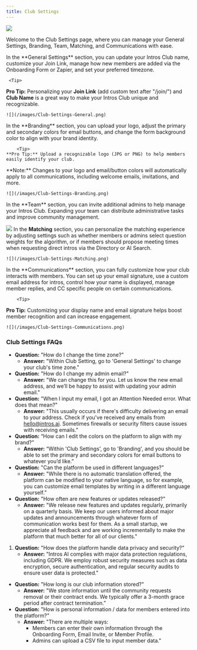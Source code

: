 ```yaml
---
title: Club Settings
---
```

![](/images/Club-Settings.png)

Welcome to the Club Settings page, where you can manage your General Settings, Branding, Team, Matching, and Communications with ease.

<Tabs>
  <Tab title="General Settings">
   In the **General Settings** section, you can update your Intros Club name, customize your Join Link, manage how new members are added via the Onboarding Form or Zapier, and set your preferred timezone.

     <Tip>
   **Pro Tip:** Personalizing your **Join Link** (add custom text after "/join/") and **Club Name** is a great way to make your Intros Club unique and recognizable.
</Tip>

    ![](/images/Club-Settings-General.png)
  
  </Tab>
  <Tab title="Branding">
     In the **Branding** section, you can upload your logo, adjust the primary and secondary colors for email buttons, and change the form background color to align with your brand identity.

        <Tip>
    **Pro Tip:** Upload a recognizable logo (JPG or PNG) to help members easily identify your club.
</Tip>

<Note>
**Note:** Changes to your logo and email/button colors will automatically apply to all communications, including welcome emails, invitations, and more.
</Note>

    ![](/images/Club-Settings-Branding.png)

  </Tab>
  <Tab title="Team">
 In the **Team** section, you can invite additional admins to help manage your Intros Club. Expanding your team can distribute administrative tasks and improve community management.

![](/images/Club-Settings-Team.png)
  </Tab>
  <Tab title="Matching">
    In the **Matching** section, you can personalize the matching experience by adjusting settings such as whether members or admins select question weights for the algorithm, or if members should propose meeting times when requesting direct intros via the Directory or AI Search.

    ![](/images/Club-Settings-Matching.png)
  </Tab>
  <Tab title="Communications">
     In the **Communications** section, you can fully customize how your club interacts with members. You can set up your email signature, use a custom email address for intros, control how your name is displayed, manage member replies, and CC specific people on certain communications.
    
        <Tip>
  **Pro Tip:** Customizing your display name and email signature helps boost member recognition and can increase engagement.
</Tip>

    ![](/images/Club-Settings-Communications.png)
  </Tab>
</Tabs>

### **Club Settings FAQs**
- **Question:** "How do I change the time zone?"
    - **Answer:** "Within Club Setting, go to 'General Settings' to change your club's time zone."
- **Question:** "How do I change my admin email?"
    - **Answer:** "We can change this for you. Let us know the new email address, and we’ll be happy to assist with updating your admin email."
- **Question:** "When I input my email, I got an Attention Needed error. What does that mean?"
    - **Answer:** "This usually occurs if there's difficulty delivering an email to your address. Check if you've received any emails from hello@intros.ai. Sometimes firewalls or security filters cause issues with receiving emails."
- **Question:** “How can I edit the colors on the platform to align with my brand?”
    - **Answer:** “Within 'Club Settings', go to 'Branding', and you should be able to set the primary and secondary colors for email buttons to whatever you’d like.”
- **Question:** "Can the platform be used in different languages?"
    - **Answer:** "While there is no automatic translation offered, the platform can be modified to your native language, so for example, you can customize email templates by writing in a different language yourself.”
- **Question:** "How often are new features or updates released?"
    - **Answer:** "We release new features and updates regularly, primarily on a quarterly basis. We keep our users informed about major updates and announcements through whatever form of communication works best for them. As a small startup, we appreciate all feedback and are working incrementally to make the platform that much better for all of our clients."
1. **Question:** "How does the platform handle data privacy and security?"
    - **Answer:** "Intros AI complies with major data protection regulations, including GDPR. We employ robust security measures such as data encryption, secure authentication, and regular security audits to ensure user data is protected."
- **Question:** "How long is our club information stored?"
    - **Answer:** "We store information until the community requests removal or their contract ends. We typically offer a 3-month grace period after contract termination.”
- **Question:** "How is personal information / data for members entered into the platform?"
    - **Answer:** "There are multiple ways:
        - Members can enter their own information through the Onboarding Form, Email Invite, or Member Profile.
        - Admins can upload a CSV file to input member data."